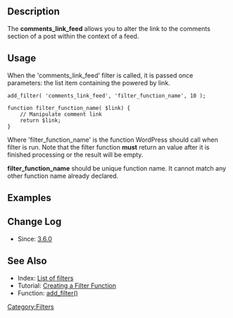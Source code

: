 == Description ==
The <b>comments_link_feed</b> allows you to alter the link to the comments section of a post within the context of a feed.

== Usage ==
When the 'comments_link_feed' filter is called, it is passed once parameters: the list item containing the powered by link.

<pre>
add_filter( 'comments_link_feed', 'filter_function_name', 10 );

function filter_function_name( $link) {
    // Manipulate comment link
    return $link;
}
</pre>

Where 'filter_function_name' is the function WordPress should call when filter is run. Note that the filter function <b>must</b> return an value after it is finished processing or the result will be empty.

'''filter_function_name''' should be unique function name. It cannot match any other function name already declared.

== Examples ==

== Change Log ==
* Since: [[Version_3.6|3.6.0]]

==See Also==
* Index: [[Plugin_API/Filter_Reference|List of filters]]
* Tutorial: [[Plugin_API#Create_a_Filter_Function|Creating a Filter Function]]
* Function: [[Function_Reference/add_filter|add_filter()]]

[[Category:Filters]]